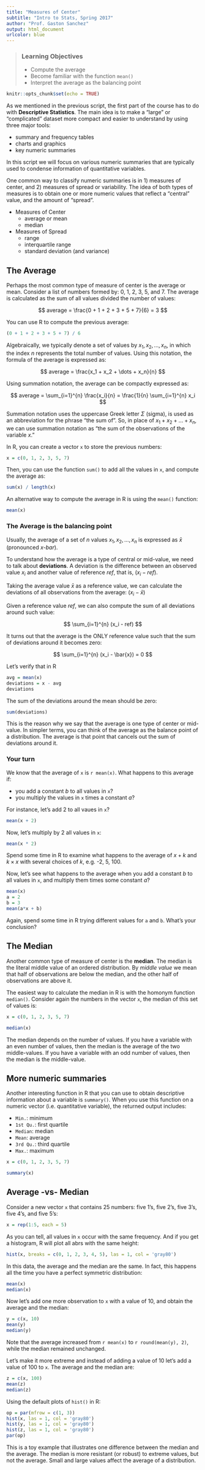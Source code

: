 ```yaml
---
title: "Measures of Center"
subtitle: "Intro to Stats, Spring 2017"
author: "Prof. Gaston Sanchez"
output: html_document
urlcolor: blue
---
```


> ### Learning Objectives
>
> - Compute the average 
> - Become familiar with the function `mean()`
> - Interpret the average as the balancing point

```r
knitr::opts_chunk$set(echo = TRUE)
```

As we mentioned in the previous script, the first part of the course has to do 
with __Descriptive Statistics__. The main idea is to make a "large" or 
"complicated" dataset more compact and easier to understand by using three 
major tools:

- summary and frequency tables
- charts and graphics
- key numeric summaries

In this script we will focus on various numeric summaries that are typically 
used to condense information of quantitative variables.

One common way to classify numeric summaries is in 1) measures of center, and
2) measures of spread or variability.
The idea of both types of measures is to obtain one or more numeric values that
reflect a "central" value, and the amount of "spread".

- Measures of Center
    + average or mean
    + median
- Measures of Spread
    + range
    + interquartile range
    + standard deviation (and variance)



## The Average

Perhaps the most common type of measure of center is the average or mean.
Consider a list of numbers formed by: 0, 1, 2, 3, 5, and 7. The average is
calculated as the sum of all values divided the number of values:

$$
average = \frac{0 + 1 + 2 + 3 + 5 + 7}{6} = 3
$$

You can use R to compute the previous average:

```r
(0 + 1 + 2 + 3 + 5 + 7) / 6
```

Algebraically, we typically denote a set of values by $x_1, x_2, \dots, x_n$, 
in which the index $n$ represents the total number of values. Using this 
notation, the formula of the average is expressed as:

$$
average = \frac{x_1 + x_2 + \dots + x_n}{n}
$$

Using summation notation, the average can be compactly expressed as:

$$
average = \sum_{i=1}^{n} \frac{x_i}{n} = \frac{1}{n} \sum_{i=1}^{n} x_i
$$

Summation notation uses the uppercase Greek letter $\Sigma$ (sigma), 
is used as an abbreviation for the phrase "the sum of". So, in place of 
$x_1 + x_2 + \dots + x_n$, we can use summation notation as "the sum of the 
observations of the variable $x$."

In R, you can create a vector `x` to store the previous numbers:

```r
x = c(0, 1, 2, 3, 5, 7)
```

Then, you can use the function `sum()` to add all the values in `x`, and 
compute the average as:

```r
sum(x) / length(x)
```

An alternative way to compute the average in R is using the `mean()` function:

```r
mean(x)
```


### The Average is the balancing point

Usually, the average of a set of $n$ values $x_1, x_2, \dots, x_n$ is expressed as 
$\bar{x}$ (pronounced _x-bar_). 

To understand how the average is a type of central or mid-value, we need to 
talk about __deviations__. A deviation is the difference between an observed 
value $x_i$ and another value of reference $ref$, that is, $(x_i - ref)$.

Taking the average value $\bar{x}$ as a reference value, we can calculate the
deviations of all observations from the average: $(x_i - \bar{x})$

Given a reference value $ref$, we can also compute the sum of all deviations
around such value:

$$
\sum_{i=1}^{n} (x_i - ref)
$$

It turns out that the average is the ONLY reference value such that the sum
of deviations around it becomes zero:

$$
\sum_{i=1}^{n} (x_i - \bar{x}) = 0
$$

Let's verify that in R

```r
avg = mean(x)
deviations = x - avg
deviations
```

The sum of the deviations around the mean should be zero:

```r
sum(deviations)
```

This is the reason why we say that the average is one type of center or mid-value. 
In simpler terms, you can think of the average as the balance point of a 
distribution. The average is that point that cancels out the sum of deviations
around it.



### Your turn

We know that the average of `x` is `r mean(x)`. What happens to this average if:

- you add a constant $b$ to all values in `x`?
- you multiply the values in `x` times a constant $a$?

For instance, let's add 2 to all vaues in `x`?

```r
mean(x + 2)
```

Now, let's multiply by 2 all values in `x`:

```r
mean(x * 2)
```

Spend some time in R to examine what happens to the average of $x + k$ and 
$k \times x$ with several choices of $k$, e.g. -2, 5, 100. 

Now, let's see what happens to the average when you add a constant $b$ to all 
values in `x`, and multiply them times some constant $a$?

```r
mean(x)
a = 2
b = 3
mean(a*x + b)
```

Again, spend some time in R trying different values for `a` and `b`. 
What's your conclusion?


## The Median

Another common type of measure of center is the __median__. The median is the
literal middle value of an ordered distribution. By _middle value_ we mean that
half of observations are below the median, and the other half of observations
are above it.

The easiest way to calculate the median in R is with the homonym function
`median()`. Consider again the numbers in the vector `x`, the median of
this set of values is:

```r
x = c(0, 1, 2, 3, 5, 7)

median(x)
```


The median depends on the number of values. If you have a variable with an 
even number of values, then the median is the average of the two middle-values.
If you have a variable with an odd number of values, then the median is the
middle-value.



## More numeric summaries

Another interesting function in R that you can use to obtain descriptive
information about a variable is `summary()`. When you use this function on a
numeric vector (i.e. quantitative variable), the returned output includes:

- `Min.`: minimum
- `1st Qu.`: first quartile
- `Median`: median
- `Mean`: average
- `3rd Qu.`: third quartile
- `Max.`: maximum

```r
x = c(0, 1, 2, 3, 5, 7)

summary(x)
```


## Average -vs- Median

Consider a new vector `x` that contains 25 numbers: five 1's, five 2's, five 3's,
five 4's, and five 5's:

```r
x = rep(1:5, each = 5)
```

As you can tell, all values in `x` occur with the same frequency. And if you
get a histogram, R will plot all abrs with the same height:

```r
hist(x, breaks = c(0, 1, 2, 3, 4, 5), las = 1, col = 'gray80')
```

In this data, the average and the median are the same. In fact, this happens
all the time you have a perfect symmetric distribution:

```r
mean(x)
median(x)
```


Now let's add one more observation to `x` with a value of 10, and obtain the
average and the median:

```r
y = c(x, 10)
mean(y)
median(y)
```

Note that the average increased from `r mean(x)` to `r round(mean(y), 2)`, 
while the median remained unchanged.

Let's make it more extreme and instead of adding a value of 10 let's add a
value of 100 to `x`. The average and the median are:

```r
z = c(x, 100)
mean(z)
median(z)
```

Using the default plots of `hist()` in R:

```r
op = par(mfrow = c(1, 3))
hist(x, las = 1, col = 'gray80')
hist(y, las = 1, col = 'gray80')
hist(z, las = 1, col = 'gray80')
par(op)
```

This is a toy example that illustrates one difference between the median and the
average. The median is more resistant (or robust) to extreme values,
but not the average. Small and large values affect the average of a distribution.

